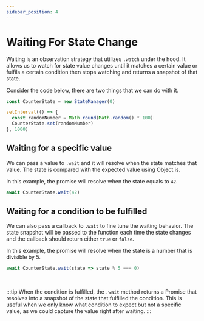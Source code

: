 ```yaml
---
sidebar_position: 4
---
```



# Waiting For State Change

Waiting is an observation strategy that utilizes `.watch` under the hood. It allows us to watch for state value changes until it matches a certain value or fulfils a certain condition then stops watching and returns a snapshot of that state.

Consider the code below, there are two things that we can do with it.
```js
const CounterState = new StateManager(0)

setInterval(() => {
  const randomNumber = Math.round(Math.random() * 100)
  CounterState.set(randomNumber)
}, 1000)
```

## Waiting for a specific value

We can pass a value to `.wait` and it will resolve when the state matches that value. The state is compared with the expected value using <ApiLink href={DocConstants.API_REFERENCE_URL_OBJECT_IS}>Object.is</ApiLink>.

In this example, the promise will resolve when the state equals to `42`.

```js
await CounterState.wait(42)
```

<SimpleConsolePlayground code={CODE_EXAMPLE_VALUE}/>

## Waiting for a condition to be fulfilled
We can also pass a callback to `.wait` to fine tune the waiting behavior. The state snapshot will be passed to the function each time the state changes and the callback should return either `true` or `false`.

In this example, the promise will resolve when the state is a number that is divisible by 5.
```js
await CounterState.wait(state => state % 5 === 0)
```

<SimpleConsolePlayground code={CODE_EXAMPLE_EVALUATOR}/>

<br/>

:::tip
When the condition is fulfilled, the `.wait` method returns a Promise that resolves into a snapshot of the state that fulfilled the condition. This is useful when we only know what condition to expect but not a specific value, as we could capture the value right after waiting.
:::
